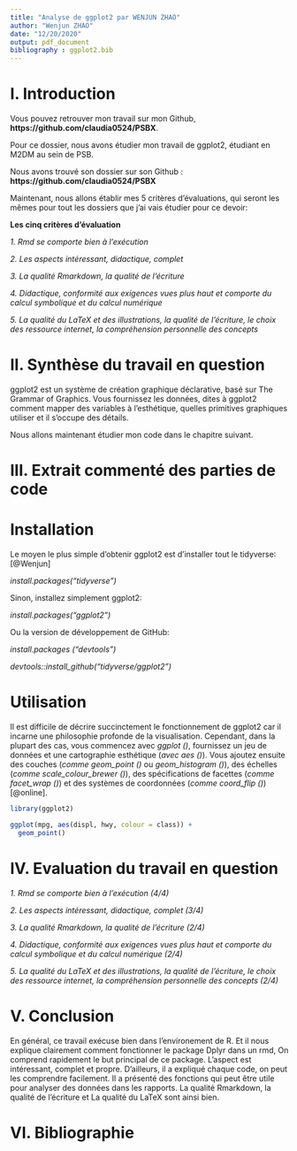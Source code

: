```yaml
---
title: "Analyse de ggplot2 par WENJUN ZHAO"
author: "Wenjun ZHAO"
date: "12/20/2020"
output: pdf_document
bibliography : ggplot2.bib
---
```


# I. Introduction

Vous pouvez retrouver mon travail sur mon Github, **https://github.com/claudia0524/PSBX**.

Pour ce dossier, nous avons étudier mon travail de ggplot2, étudiant en M2DM au sein de PSB.

Nous avons trouvé son dossier sur son Github : **https://github.com/claudia0524/PSBX**

Maintenant, nous allons établir mes 5 critères d'évaluations, qui seront les mêmes pour tout les dossiers que j'ai vais étudier pour ce devoir:

**Les cinq critères d'évaluation**

*1. Rmd se comporte bien à l'exécution*

*2. Les aspects intéressant, didactique, complet*

*3. La qualité Rmarkdown, la qualité de l'écriture*

*4. Didactique, conformité aux exigences vues plus haut et comporte du calcul symbolique et du calcul numérique*

*5. La qualité du LaTeX et des illustrations, la qualité de l'écriture, le choix des ressource internet, la compréhension personnelle des concepts*

# II. Synthèse du travail en question

ggplot2 est un système de création graphique déclarative, basé sur The Grammar of Graphics. Vous fournissez les données, dites à ggplot2 comment mapper des variables à l'esthétique, quelles primitives graphiques utiliser et il s'occupe des détails.

Nous allons maintenant étudier mon code dans le chapitre suivant.

# III. Extrait commenté des parties de code

# Installation

Le moyen le plus simple d'obtenir ggplot2 est d'installer tout le tidyverse:[@Wenjun]

*install.packages("tidyverse")*

Sinon, installez simplement ggplot2:

*install.packages("ggplot2")*

Ou la version de développement de GitHub:

*install.packages ("devtools")*

*devtools::install_github("tidyverse/ggplot2")*

# Utilisation

Il est difficile de décrire succinctement le fonctionnement de ggplot2 car il incarne une philosophie profonde de la visualisation. Cependant, dans la plupart des cas, vous commencez avec *ggplot ()*, fournissez un jeu de données et une cartographie esthétique (*avec aes ()*). Vous ajoutez ensuite des couches (*comme geom_point ()* ou *geom_histogram ()*), des échelles (*comme scale_colour_brewer ()*), des spécifications de facettes (*comme facet_wrap ()*) et des systèmes de coordonnées (*comme coord_flip ()*)[@online].


```r
library(ggplot2)

ggplot(mpg, aes(displ, hwy, colour = class)) + 
  geom_point()
```

# IV. Evaluation du travail en question

*1. Rmd se comporte bien à l'exécution (4/4)*

*2. Les aspects intéressant, didactique, complet (3/4)*

*3. La qualité Rmarkdown, la qualité de l'écriture (2/4)*

*4. Didactique, conformité aux exigences vues plus haut et comporte du calcul symbolique et du calcul numérique (2/4)*

*5. La qualité du LaTeX et des illustrations, la qualité de l'écriture, le choix des ressource internet, la compréhension personnelle des concepts (2/4)*

# V. Conclusion

En général, ce travail exécuse bien dans l'environement de R. Et il nous explique clairement comment fonctionner le package Dplyr dans un rmd, On comprend rapidement le but principal de ce package. L'aspect est intéressant, complet et propre. D'ailleurs, il a expliqué chaque code, on peut les comprendre facilement. Il a présenté des fonctions qui peut être utile pour analyser des données dans les rapports. La qualité Rmarkdown, la qualité de l'écriture et La qualité du LaTeX sont ainsi bien.

# VI. Bibliographie
